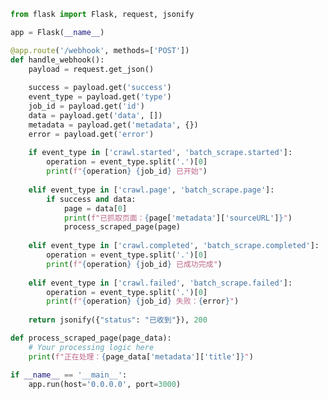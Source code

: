 ```python Python/Flask
from flask import Flask, request, jsonify

app = Flask(__name__)

@app.route('/webhook', methods=['POST'])
def handle_webhook():
    payload = request.get_json()
    
    success = payload.get('success')
    event_type = payload.get('type')
    job_id = payload.get('id')
    data = payload.get('data', [])
    metadata = payload.get('metadata', {})
    error = payload.get('error')
    
    if event_type in ['crawl.started', 'batch_scrape.started']:
        operation = event_type.split('.')[0]
        print(f"{operation} {job_id} 已开始")
        
    elif event_type in ['crawl.page', 'batch_scrape.page']:
        if success and data:
            page = data[0]
            print(f"已抓取页面：{page['metadata']['sourceURL']}")
            process_scraped_page(page)
            
    elif event_type in ['crawl.completed', 'batch_scrape.completed']:
        operation = event_type.split('.')[0]
        print(f"{operation} {job_id} 已成功完成")
        
    elif event_type in ['crawl.failed', 'batch_scrape.failed']:
        operation = event_type.split('.')[0]
        print(f"{operation} {job_id} 失败：{error}")
    
    return jsonify({"status": "已收到"}), 200

def process_scraped_page(page_data):
    # Your processing logic here
    print(f"正在处理：{page_data['metadata']['title']}")

if __name__ == '__main__':
    app.run(host='0.0.0.0', port=3000)
```

